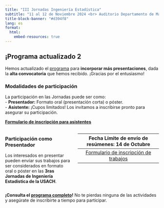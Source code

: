 ```yaml
---
title: "III Jornadas Ingeniería Estadística"
subtitle: "11 al 12 de Noviembre 2024 <br> Auditorio Departamento de Matemática y Ciencia de la Computación <br> Universidad de Santiago de Chile"
title-block-banner: "#d394f8"
lang: es
format: 
  html:
    embed-resources: true
---
```


## ¡Programa actualizado 2

Hemos actualizado el [programa](program/index.qmd) para **incorporar más presentaciones**, dada la **alta convocatoria** que hemos recibido. ¡Gracias por el entusiasmo!

### **Modalidades de participación**

La participación en las Jornadas puede ser como:  
- **Presentador:** Formato oral (presentación corta) o póster.  
- **Asistente:** ¡Cupos limitados! Los invitamos a inscribirse pronto para asegurar su participación.

**[Formulario de inscripción para asistentes](https://docs.google.com/forms/d/e/1FAIpQLSfXoiOwlAV2eItd1HpnO7iGLXChLn0SeKph17k1Y9SmF1NxxQ/viewform){target="_blank"}**

::: {.columns}
::: {.column width="45%"}
### Participación como Presentador

Los interesados en presentar pueden enviar sus trabajos para ser considerados en formato oral o póster en las **3ras Jornadas de Ingeniería Estadística de la USACH**.
:::
::: {.column width="55%"}
| **Fecha Límite de envío de resúmenes:** 14 de Octubre | 
|:----------------------------------------------------:|
| [Formulario de inscripción de trabajos](https://forms.gle/Wfqnd3auRDXCiCtC8){target="_blank"} |
:::
:::

**¡Consulta el [programa completo](program/index.qmd)!** No te pierdas ninguna de las actividades y asegúrate de inscribirte a tiempo para participar.
